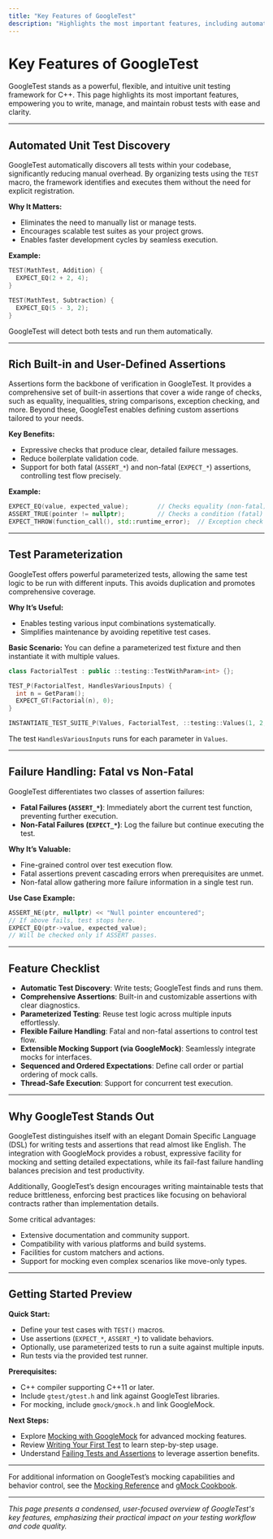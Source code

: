 ```yaml
---
title: "Key Features of GoogleTest"
description: "Highlights the most important features, including automated unit test discovery, rich and user-defined assertions, test parameterization, and failure handling (fatal/non-fatal). Presents a concise feature checklist so users quickly see the strategic benefits and how GoogleTest stands out."
---
```


# Key Features of GoogleTest

GoogleTest stands as a powerful, flexible, and intuitive unit testing framework for C++. This page highlights its most important features, empowering you to write, manage, and maintain robust tests with ease and clarity.

---

## Automated Unit Test Discovery

GoogleTest automatically discovers all tests within your codebase, significantly reducing manual overhead. By organizing tests using the `TEST` macro, the framework identifies and executes them without the need for explicit registration.

**Why It Matters:**
- Eliminates the need to manually list or manage tests.
- Encourages scalable test suites as your project grows.
- Enables faster development cycles by seamless execution.

**Example:**

```cpp
TEST(MathTest, Addition) {
  EXPECT_EQ(2 + 2, 4);
}

TEST(MathTest, Subtraction) {
  EXPECT_EQ(5 - 3, 2);
}
```

GoogleTest will detect both tests and run them automatically.

---

## Rich Built-in and User-Defined Assertions

Assertions form the backbone of verification in GoogleTest. It provides a comprehensive set of built-in assertions that cover a wide range of checks, such as equality, inequalities, string comparisons, exception checking, and more. Beyond these, GoogleTest enables defining custom assertions tailored to your needs.

**Key Benefits:**
- Expressive checks that produce clear, detailed failure messages.
- Reduce boilerplate validation code.
- Support for both fatal (`ASSERT_*`) and non-fatal (`EXPECT_*`) assertions, controlling test flow precisely.

**Example:**

```cpp
EXPECT_EQ(value, expected_value);        // Checks equality (non-fatal)
ASSERT_TRUE(pointer != nullptr);         // Checks a condition (fatal)
EXPECT_THROW(function_call(), std::runtime_error);  // Exception check
```

---

## Test Parameterization

GoogleTest offers powerful parameterized tests, allowing the same test logic to be run with different inputs. This avoids duplication and promotes comprehensive coverage.

**Why It’s Useful:**
- Enables testing various input combinations systematically.
- Simplifies maintenance by avoiding repetitive test cases.

**Basic Scenario:**
You can define a parameterized test fixture and then instantiate it with multiple values.

```cpp
class FactorialTest : public ::testing::TestWithParam<int> {};

TEST_P(FactorialTest, HandlesVariousInputs) {
  int n = GetParam();
  EXPECT_GT(Factorial(n), 0);
}

INSTANTIATE_TEST_SUITE_P(Values, FactorialTest, ::testing::Values(1, 2, 5, 10));
```

The test `HandlesVariousInputs` runs for each parameter in `Values`.

---

## Failure Handling: Fatal vs Non-Fatal

GoogleTest differentiates two classes of assertion failures:

- **Fatal Failures (`ASSERT_*`)**: Immediately abort the current test function, preventing further execution.
- **Non-Fatal Failures (`EXPECT_*`)**: Log the failure but continue executing the test.

**Why It’s Valuable:**
- Fine-grained control over test execution flow.
- Fatal assertions prevent cascading errors when prerequisites are unmet.
- Non-fatal allow gathering more failure information in a single test run.

**Use Case Example:**

```cpp
ASSERT_NE(ptr, nullptr) << "Null pointer encountered";
// If above fails, test stops here.
EXPECT_EQ(ptr->value, expected_value);
// Will be checked only if ASSERT passes.
```

---

## Feature Checklist

- **Automatic Test Discovery**: Write tests; GoogleTest finds and runs them.
- **Comprehensive Assertions**: Built-in and customizable assertions with clear diagnostics.
- **Parameterized Testing**: Reuse test logic across multiple inputs effortlessly.
- **Flexible Failure Handling**: Fatal and non-fatal assertions to control test flow.
- **Extensible Mocking Support (via GoogleMock)**: Seamlessly integrate mocks for interfaces.
- **Sequenced and Ordered Expectations**: Define call order or partial ordering of mock calls.
- **Thread-Safe Execution**: Support for concurrent test execution.

---

## Why GoogleTest Stands Out

GoogleTest distinguishes itself with an elegant Domain Specific Language (DSL) for writing tests and assertions that read almost like English. The integration with GoogleMock provides a robust, expressive facility for mocking and setting detailed expectations, while its fail-fast failure handling balances precision and test productivity.

Additionally, GoogleTest’s design encourages writing maintainable tests that reduce brittleness, enforcing best practices like focusing on behavioral contracts rather than implementation details.

Some critical advantages:

- Extensive documentation and community support.
- Compatibility with various platforms and build systems.
- Facilities for custom matchers and actions.
- Support for mocking even complex scenarios like move-only types.

---

## Getting Started Preview

**Quick Start:**
- Define your test cases with `TEST()` macros.
- Use assertions (`EXPECT_*`, `ASSERT_*`) to validate behaviors.
- Optionally, use parameterized tests to run a suite against multiple inputs.
- Run tests via the provided test runner.

**Prerequisites:**
- C++ compiler supporting C++11 or later.
- Include `gtest/gtest.h` and link against GoogleTest libraries.
- For mocking, include `gmock/gmock.h` and link GoogleMock.

**Next Steps:**
- Explore [Mocking with GoogleMock](https://github.com/google/googletest/blob/main/docs/reference/mocking.md) for advanced mocking features.
- Review [Writing Your First Test](https://github.com/google/googletest/blob/main/docs/gmock_for_dummies.md) to learn step-by-step usage.
- Understand [Failing Tests and Assertions](https://github.com/google/googletest/blob/main/docs/reference/gtest-core-api/assertions-and-failures.md) to leverage assertion benefits.

---

For additional information on GoogleTest’s mocking capabilities and behavior control, see the [Mocking Reference](https://github.com/google/googletest/blob/main/docs/reference/mocking.md) and [gMock Cookbook](https://github.com/google/googletest/blob/main/docs/gmock_cook_book.md).

---

*This page presents a condensed, user-focused overview of GoogleTest's key features, emphasizing their practical impact on your testing workflow and code quality.*